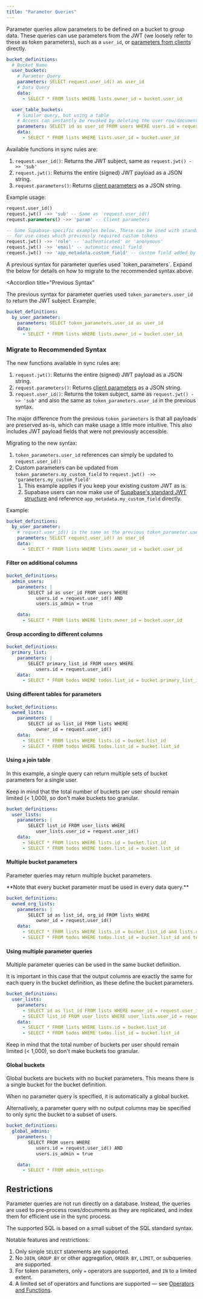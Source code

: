 ```yaml
---
title: "Parameter Queries"
---
```


Parameter queries allow parameters to be defined on a bucket to group data. These queries can use parameters from the JWT (we loosely refer to these as token parameters), such as a `user_id`, or [parameters from clients](/usage/sync-rules/advanced-topics/client-parameters) directly.

```yaml
bucket_definitions:
  # Bucket Name
  user_buckets:
    # Paramter Query
    parameters: SELECT request.user_id() as user_id
    # Data Query
    data:
      - SELECT * FROM lists WHERE lists.owner_id = bucket.user_id

  user_table_buckets:
    # Similar query, but using a table
    # Access can instantly be revoked by deleting the user row/document
    parameters: SELECT id as user_id FROM users WHERE users.id = request.user_id()
    data:
      - SELECT * FROM lists WHERE lists.user_id = bucket.user_id
```

Available functions in sync rules are:

1. `request.user_id()`: Returns the JWT subject, same as `request.jwt() ->> 'sub'`
2. `request.jwt()`: Returns the entire (signed) JWT payload as a JSON string.
3. `request.parameters()`: Returns [client parameters](/usage/sync-rules/advanced-topics/client-parameters) as a JSON string.

Example usage:

```sql
request.user_id()
request.jwt() ->> 'sub' -- Same as `request.user_id()
request.parameters() ->> 'param' -- Client parameters

-- Some Supabase-specific examples below. These can be used with standard Supabase tokens,
-- for use cases which previously required custom tokens
request.jwt() ->> 'role' -- 'authenticated' or 'anonymous'
request.jwt() ->> 'email' -- automatic email field
request.jwt() ->> 'app_metadata.custom_field' -- custom field added by a service account (authenticated)

```

<Note>
  A previous syntax for parameter queries used `token_parameters`. Expand the below for details on how to migrate to the recommended syntax above.
</Note>

<Accordion
  title="Previous Syntax"
>
The previous syntax for parameter queries used `token_parameters.user_id` to return the JWT subject. Example:

```yaml
bucket_definitions:
  by_user_parameter:
    parameters: SELECT token_parameters.user_id as user_id
    data:
      - SELECT * FROM lists WHERE lists.owner_id = bucket.user_id
```
### Migrate to Recommended Syntax

The new functions available in sync rules are:

1. `request.jwt()`: Returns the entire (signed) JWT payload as a JSON string.
2. `request.parameters()`: Returns [client parameters](/usage/sync-rules/advanced-topics/client-parameters) as a JSON string.
3. `request.user_id()`: Returns the token subject, same as `request.jwt() ->> 'sub'` and also the same as `token_parameters.user_id` in the previous syntax.

The major difference from the previous `token_parameters` is that all payloads are preserved as-is, which can make usage a little more intuitive. This also includes JWT payload fields that were not previously accessible.

Migrating to the new syntax:

1. `token_parameters.user_id` references can simply be updated to `request.user_id()`
2. Custom parameters can be updated from `token_parameters.my_custom_field` to `request.jwt() ->> 'parameters.my_custom_field'`
   1. This example applies if you keep your existing custom JWT as is.
   2. Supabase users can now make use of [Supabase's standard JWT structure](https://supabase.com/docs/guides/auth/jwts#jwts-in-supabase) and reference `app_metadata.my_custom_field` directly.

Example:

```yaml
bucket_definitions:
  by_user_parameter:
    # request.user_id() is the same as the previous token_parameter.user_id
    parameters: SELECT request.user_id() as user_id
    data:
      - SELECT * FROM lists WHERE lists.owner_id = bucket.user_id
```
</Accordion>


#### Filter on additional columns

```yaml
bucket_definitions:
  admin_users:
    parameters: |
        SELECT id as user_id FROM users WHERE
           users.id = request.user_id() AND
           users.is_admin = true

    data:
      - SELECT * FROM lists WHERE lists.owner_id = bucket.user_id
```

#### Group according to different columns

```yaml
bucket_definitions:
  primary_list:
    parameters: |
        SELECT primary_list_id FROM users WHERE
           users.id = request.user_id()
    data:
      - SELECT * FROM todos WHERE todos.list_id = bucket.primary_list_id
```

#### Using different tables for parameters

```yaml
bucket_definitions:
  owned_lists:
    parameters: |
        SELECT id as list_id FROM lists WHERE
           owner_id = request.user_id()
    data:
      - SELECT * FROM lists WHERE lists.id = bucket.list_id
      - SELECT * FROM todos WHERE todos.list_id = bucket.list_id
```

#### Using a join table

In this example, a single query can return multiple sets of bucket parameters for a single user.

Keep in mind that the total number of buckets per user should remain limited (< 1,000), so don't make buckets too granular.

```yaml
bucket_definitions:
  user_lists:
    parameters: |
        SELECT list_id FROM user_lists WHERE
           user_lists.user_id = request.user_id()
    data:
      - SELECT * FROM lists WHERE lists.id = bucket.list_id
      - SELECT * FROM todos WHERE todos.list_id = bucket.list_id
```

#### Multiple bucket parameters

Parameter queries may return multiple bucket parameters.

<Info>
  **Note that every bucket parameter must be used in every data query.**
</Info>

```yaml
bucket_definitions:
  owned_org_lists:
    parameters: |
        SELECT id as list_id, org_id FROM lists WHERE
           owner_id = request.user_id()
    data:
      - SELECT * FROM lists WHERE lists.id = bucket.list_id and lists.org_id = bucket.org_id
      - SELECT * FROM todos WHERE todos.list_id = bucket.list_id and todos.org_id = bucket.org_id
```

#### Using multiple parameter queries

Multiple parameter queries can be used in the same bucket definition.

It is important in this case that the output columns are exactly the same for each query in the bucket definition, as these define the bucket parameters.

```yaml
bucket_definitions:
  user_lists:
    parameters:
      - SELECT id as list_id FROM lists WHERE owner_id = request.user_id()
      - SELECT list_id FROM user_lists WHERE user_lists.user_id = request.user_id()
    data:
      - SELECT * FROM lists WHERE lists.id = bucket.list_id
      - SELECT * FROM todos WHERE todos.list_id = bucket.list_id
```

Keep in mind that the total number of buckets per user should remain limited (< 1,000), so don't make buckets too granular.

#### Global buckets

Global buckets are buckets with no bucket parameters. This means there is a single bucket for the bucket definition.

When no parameter query is specified, it is automatically a global bucket.

Alternatively, a parameter query with no output columns may be specified to only sync the bucket to a subset of users.

```yaml
bucket_definitions:
  global_admins:
    parameters: |
        SELECT FROM users WHERE
           users.id = request.user_id() AND
           users.is_admin = true

    data:
      - SELECT * FROM admin_settings
```

## Restrictions

Parameter queries are not run directly on a database. Instead, the queries are used to pre-process rows/documents as they are replicated, and index them for efficient use in the sync process.

The supported SQL is based on a small subset of the SQL standard syntax.

Notable features and restrictions:

1. Only simple `SELECT` statements are supported.
2. No `JOIN`, `GROUP BY` or other aggregation, `ORDER BY`, `LIMIT`, or subqueries are supported.
3. For token parameters, only `=` operators are supported, and `IN` to a limited extent.
4. A limited set of operators and functions are supported — see [Operators and Functions](/usage/sync-rules/operators-and-functions).
